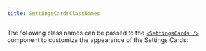 ```yaml
---
title: SettingsCardsClassNames
---
```


The following class names can be passed to the [`<SettingsCards />`](/components/settings-cards) component to customize the appearance of the Settings Cards:

<AutoTypeTable path="../src/components/settings/settings-cards.tsx" name="SettingsCardsClassNames" />
